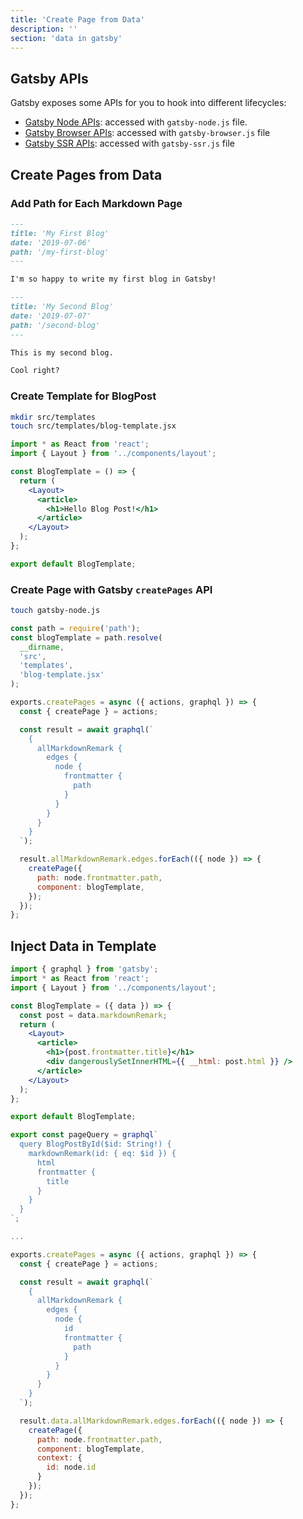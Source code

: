 ```yaml
---
title: 'Create Page from Data'
description: ''
section: 'data in gatsby'
---
```


## Gatsby APIs

Gatsby exposes some APIs for you to hook into different lifecycles:

- [Gatsby Node APIs](https://www.gatsbyjs.org/docs/node-apis/): accessed with `gatsby-node.js` file.
- [Gatsby Browser APIs](https://www.gatsbyjs.org/docs/browser-apis/): accessed with `gatsby-browser.js` file
- [Gatsby SSR APIs](https://www.gatsbyjs.org/docs/ssr-apis/): accessed with `gatsby-ssr.js` file

## Create Pages from Data

### Add Path for Each Markdown Page

```md title="blogs/my-first-blog.md" {3}
---
title: 'My First Blog'
date: '2019-07-06'
path: '/my-first-blog'
---

I'm so happy to write my first blog in Gatsby!
```

```md title="blogs/second-blog.md" {3}
---
title: 'My Second Blog'
date: '2019-07-07'
path: '/second-blog'
---

This is my second blog.

Cool right?
```

### Create Template for BlogPost

```bash
mkdir src/templates
touch src/templates/blog-template.jsx
```

```jsx title="src/templates/blog-template.jsx"
import * as React from 'react';
import { Layout } from '../components/layout';

const BlogTemplate = () => {
  return (
    <Layout>
      <article>
        <h1>Hello Blog Post!</h1>
      </article>
    </Layout>
  );
};

export default BlogTemplate;
```

### Create Page with Gatsby `createPages` API

```bash
touch gatsby-node.js
```

```javascript title="gatsby-node.js"
const path = require('path');
const blogTemplate = path.resolve(
  __dirname,
  'src',
  'templates',
  'blog-template.jsx'
);

exports.createPages = async ({ actions, graphql }) => {
  const { createPage } = actions;

  const result = await graphql(`
    {
      allMarkdownRemark {
        edges {
          node {
            frontmatter {
              path
            }
          }
        }
      }
    }
  `);

  result.allMarkdownRemark.edges.forEach(({ node }) => {
    createPage({
      path: node.frontmatter.path,
      component: blogTemplate,
    });
  });
};
```

## Inject Data in Template

```jsx title="src/templates/blog-template.jsx" {0,4,5,9,10,18-27}
import { graphql } from 'gatsby';
import * as React from 'react';
import { Layout } from '../components/layout';

const BlogTemplate = ({ data }) => {
  const post = data.markdownRemark;
  return (
    <Layout>
      <article>
        <h1>{post.frontmatter.title}</h1>
        <div dangerouslySetInnerHTML={{ __html: post.html }} />
      </article>
    </Layout>
  );
};

export default BlogTemplate;

export const pageQuery = graphql`
  query BlogPostById($id: String!) {
    markdownRemark(id: { eq: $id }) {
      html
      frontmatter {
        title
      }
    }
  }
`;
```

```javascript title="gatsby-node.js" {10,24-26}
...

exports.createPages = async ({ actions, graphql }) => {
  const { createPage } = actions;

  const result = await graphql(`
    {
      allMarkdownRemark {
        edges {
          node {
            id
            frontmatter {
              path
            }
          }
        }
      }
    }
  `);

  result.data.allMarkdownRemark.edges.forEach(({ node }) => {
    createPage({
      path: node.frontmatter.path,
      component: blogTemplate,
      context: {
        id: node.id
      }
    });
  });
};
```
